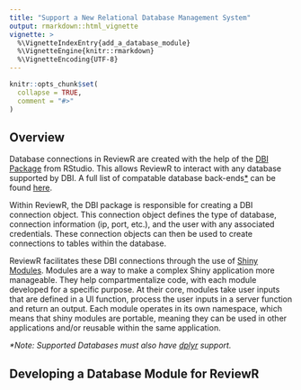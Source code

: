 ```yaml
---
title: "Support a New Relational Database Management System"
output: rmarkdown::html_vignette
vignette: >
  %\VignetteIndexEntry{add_a_database_module}
  %\VignetteEngine{knitr::rmarkdown}
  %\VignetteEncoding{UTF-8}
---
```


```r
knitr::opts_chunk$set(
  collapse = TRUE,
  comment = "#>"
)
```

## Overview

Database connections in ReviewR are created with the help of the [DBI Package](https://db.rstudio.com/dbi/) from RStudio. This allows ReviewR to interact with any database supported by DBI. A full list of compatable database back-ends[*](#dplyr-support) can be found [here](https://db.rstudio.com/databases/). 

Within ReviewR, the DBI package is responsible for creating a DBI connection object. This connection object defines the type of database, connection information (ip, port, etc.), and the user with any associated credentials. These connection objects can then be used to create connections to tables within the database.

ReviewR facilitates these DBI connections through the use of  [Shiny Modules](https://mastering-shiny.org/scaling-modules.html). Modules are a way to make a complex Shiny application more manageable. They help compartmentalize code, with each module developed for a specific purpose. At their core, modules take user inputs that are defined in a UI function, process the user inputs in a server function and return an output. Each module operates in its own namespace, which means that shiny modules are portable, meaning they can be used in other applications and/or reusable within the same application. 


<a name="dplyr-support"></a>
*\*Note: Supported Databases must also have [dplyr](https://db.rstudio.com/dplyr) support.*

## Developing a Database Module for ReviewR